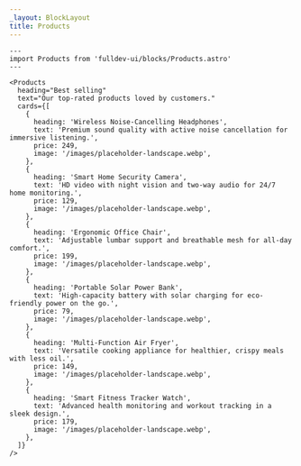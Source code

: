 ```yaml
---
_layout: BlockLayout
title: Products
---
```


```astro live
---
import Products from 'fulldev-ui/blocks/Products.astro'
---

<Products
  heading="Best selling"
  text="Our top-rated products loved by customers."
  cards={[
    {
      heading: 'Wireless Noise-Cancelling Headphones',
      text: 'Premium sound quality with active noise cancellation for immersive listening.',
      price: 249,
      image: '/images/placeholder-landscape.webp',
    },
    {
      heading: 'Smart Home Security Camera',
      text: 'HD video with night vision and two-way audio for 24/7 home monitoring.',
      price: 129,
      image: '/images/placeholder-landscape.webp',
    },
    {
      heading: 'Ergonomic Office Chair',
      text: 'Adjustable lumbar support and breathable mesh for all-day comfort.',
      price: 199,
      image: '/images/placeholder-landscape.webp',
    },
    {
      heading: 'Portable Solar Power Bank',
      text: 'High-capacity battery with solar charging for eco-friendly power on the go.',
      price: 79,
      image: '/images/placeholder-landscape.webp',
    },
    {
      heading: 'Multi-Function Air Fryer',
      text: 'Versatile cooking appliance for healthier, crispy meals with less oil.',
      price: 149,
      image: '/images/placeholder-landscape.webp',
    },
    {
      heading: 'Smart Fitness Tracker Watch',
      text: 'Advanced health monitoring and workout tracking in a sleek design.',
      price: 179,
      image: '/images/placeholder-landscape.webp',
    },
  ]}
/>
```
